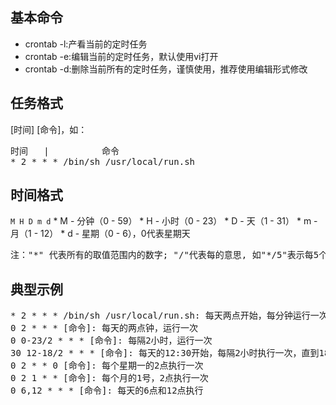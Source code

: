 ## 基本命令

*   crontab -l:产看当前的定时任务
*   crontab -e:编辑当前的定时任务，默认使用vi打开
*   crontab -d:删除当前所有的定时任务，谨慎使用，推荐使用编辑形式修改<!--more-->

## 任务格式

[时间] [命令]，如：

<pre>时间   |          命令
* 2 * * * /bin/sh /usr/local/run.sh
</pre>

## 时间格式

`M H D m d` 
* M - 分钟（0 - 59） 
* H - 小时（0 - 23） 
* D - 天（1 - 31） 
* m - 月（1 - 12） 
* d - 星期（0 - 6），0代表星期天

<pre>注："*" 代表所有的取值范围内的数字; "/"代表每的意思, 如"*/5"表示每5个单位; "-"代表从某个数字到某个数字; ","分开几个离散的数字</pre>

## 典型示例

<pre>* 2 * * * /bin/sh /usr/local/run.sh: 每天两点开始，每分钟运行一次，共运行60次（每小时60分钟），即2:59结束
0 2 * * * [命令]: 每天的两点钟，运行一次
0 0-23/2 * * * [命令]: 每隔2小时，运行一次
30 12-18/2 * * * [命令]: 每天的12:30开始，每隔2小时执行一次，直到18:30结束
0 2 * * 0 [命令]: 每个星期一的2点执行一次
0 2 1 * * [命令]: 每个月的1号，2点执行一次
0 6,12 * * * [命令]: 每天的6点和12点执行
</pre>